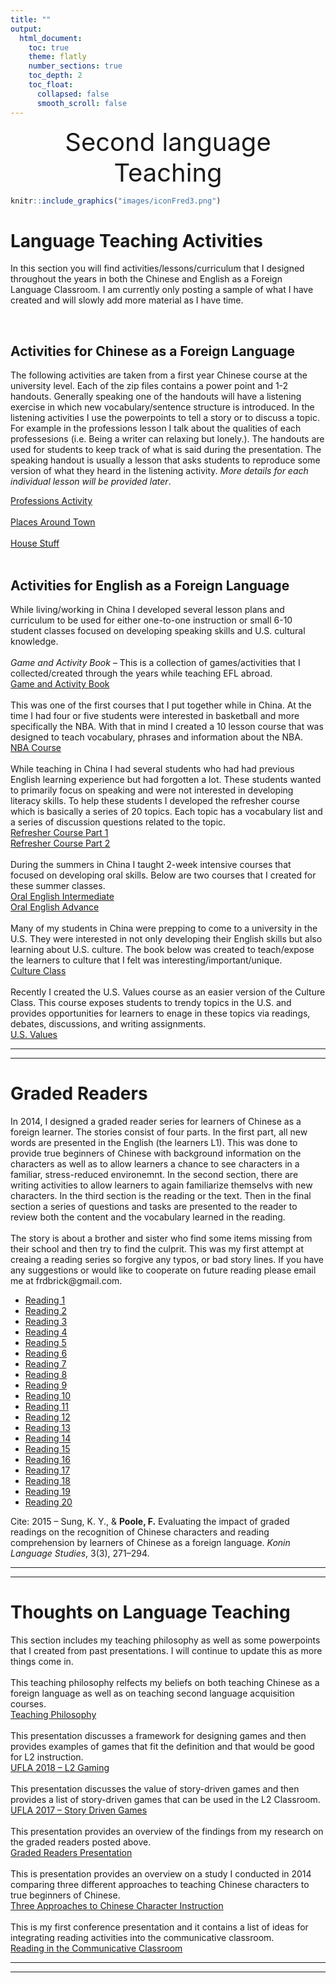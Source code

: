 ```yaml
---
title: ""
output:
  html_document:
    toc: true
    theme: flatly
    number_sections: true
    toc_depth: 2
    toc_float:
      collapsed: false
      smooth_scroll: false
---
```

<!-- Global site tag (gtag.js) - Google Analytics -->
<script async src="https://www.googletagmanager.com/gtag/js?id=UA-116712862-1"></script>
<script>
  window.dataLayer = window.dataLayer || [];
  function gtag(){dataLayer.push(arguments);}
  gtag('js', new Date());

  gtag('config', 'UA-116712862-1');
</script>
<center  style="font-size:40px">Second language Teaching </center>

```r
knitr::include_graphics("images/iconFred3.png")
```

# Language Teaching Activities
In this section you will find activities/lessons/curriculum that I designed throughout the years in both the Chinese and English as a Foreign Language Classroom. I am currently only posting a sample of what I have created and will slowly add more material as I have time. 

</br>

## Activities for Chinese as a Foreign Language
The following activities are taken from a first year Chinese course at the university level. Each of the zip files contains a power point and 1-2 handouts. Generally speaking one of the handouts will have a listening exercise in which new vocabulary/sentence structure is introduced. In the listening activities I use the powerpoints to tell a story or to discuss a topic. For example in the professions lesson I talk about the qualities of each professesions (i.e. Being a writer can relaxing but lonely.). The handouts are used for students to keep track of what is said during the presentation. The speaking handout is usually a lesson that asks students to reproduce some version of what they heard in the listening activity. *More details for each individual lesson will be provided later*.

<a href="chineseactivities/professions.zip" class="button">Professions Activity</a>
</br>
</br>
<a href="chineseactivities/places.zip" class="button">Places Around Town</a>
</br>
</br>
<a href="chineseactivities/house.zip" class="button">House Stuff</a>
</br>
</br>

## Activities for English as a Foreign Language
While living/working in China I developed several lesson plans and curriculum to be used for either one-to-one instruction or small 6-10 student classes focused on developing speaking skills and U.S. cultural knowledge.
</br>
</br>
*Game and Activity Book* -- This is a collection of games/activities that I collected/created through the years while teaching EFL abroad. 
</br>
<a href="eslMaterial/Game and Activity book.pdf" class="button">Game and Activity Book</a>
</br>
</br>
This was one of the first courses that I put together while in China. At the time I had four or five students were interested in basketball and more specifically the NBA. With that in mind I created a 10 lesson course that was designed to teach vocabulary, phrases and information about the NBA.
</br>
<a href="eslMaterial/Revised NBA CLASS.pdf" class="button">NBA Course</a>
</br>
</br>
While teaching in China I had several students who had had previous English learning experience but had forgotten a lot. These students wanted to primarily focus on speaking and were not interested in developing literacy skills. To help these students I developed the refresher course which is basically a series of 20 topics. Each topic has a vocabulary list and a series of discussion questions related to the topic. 
</br>
<a href="eslMaterial/Refresher Course Part 1.pdf" class="button">Refresher Course Part 1</a></br>
<a href="eslMaterial/Refresher Course Part 2.pdf" class="button">Refresher Course Part 2</a>
</br>
</br>
During the summers in China I taught 2-week intensive courses that focused on developing oral skills. Below are two courses that I created for these summer classes. 
</br>
<a href="eslMaterial/Oral English Intermediate.docx" class="button">Oral English Intermediate</a></br>
<a href="eslMaterial/Summer Classes Advance.docx" class="button">Oral English Advance</a>
</br>
</br>
Many of my students in China were prepping to come to a university in the U.S. They were interested in not only developing their English skills but also learning about U.S. culture. The book below was created to teach/expose the learners to culture that I felt was interesting/important/unique. 
</br>
<a href="eslMaterial/Culture Class Compiled copy.pdf" class="button">Culture Class</a>
</br>
</br>
Recently I created the U.S. Values course as an easier version of the Culture Class. This course exposes students to trendy topics in the U.S. and provides opportunities for learners to enage in these topics via readings, debates, discussions, and writing assignments. 
</br>
<a href="eslMaterial/American Values_Final.docx" class="button">U.S. Values</a>
</br>
<hr>
<hr>

# Graded Readers
In 2014, I designed a graded reader series for learners of Chinese as a foreign learner. The stories consist of four parts. In the first part, all new words are presented in the English (the learners L1). This was done to provide true beginners of Chinese with background information on the characters as well as to allow learners a chance to see characters in a familiar, stress-reduced environemnt. In the second section, there are writing activities to allow learners to again familiarize themselvs with new characters. In the third section is the reading or the text. Then in the final section a series of questions and tasks are presented to the reader to review both the content and the vocabulary learned in the reading.
</br></br>
The story is about a brother and sister who find some items missing from their school and then try to find the culprit. This was my first attempt at creaing a reading series so forgive any typos, or bad story lines. If you have any suggestions or would like to cooperate on future reading please email me at frdbrick@gmail.com. 

<ul class="gradedreaders">
<li><a href="readers/Starter 1.docx" class="button">Reading 1</a></li>
<li><a href="readers/Starter 2.docx" class="button">Reading 2</a></li>
<li><a href="readers/Starter 3.docx" class="button">Reading 3</a></li>
<li><a href="readers/Starter 4.docx" class="button">Reading 4</a></li>
<li><a href="readers/Starter 5.docx" class="button">Reading 5</a></li>
<li><a href="readers/Starter 6.docx" class="button">Reading 6</a></li>
<li><a href="readers/Starter 7.docx" class="button">Reading 7</a></li>
<li><a href="readers/Starter 8.docx" class="button">Reading 8</a></li>
<li><a href="readers/Starter 9.docx" class="button">Reading 9</a></li>
<li><a href="readers/Starter 10.docx" class="button">Reading 10</a></li>
<li><a href="readers/Starter 11.docx" class="button">Reading 11</a></li>
<li><a href="readers/Starter 12.docx" class="button">Reading 12</a></li>
<li><a href="readers/Starter 13.docx" class="button">Reading 13</a></li>
<li><a href="readers/Starter 14.docx" class="button">Reading 14</a></li>
<li><a href="readers/Starter 15.docx" class="button">Reading 15</a></li>
<li><a href="readers/Starter 16.docx" class="button">Reading 16</a></li>
<li><a href="readers/Starter 17.docx" class="button">Reading 17</a></li>
<li><a href="readers/Starter 18.docx" class="button">Reading 18</a></li>
<li><a href="readers/Starter 19.docx" class="button">Reading 19</a></li>
<li><a href="readers/Starter 20.docx" class="button">Reading 20</a></li>
</ul>
Cite: 2015 -- Sung, K. Y., & **Poole, F.** Evaluating the impact of graded readings on the recognition of Chinese characters and reading comprehension by learners of Chinese as a foreign language. *Konin Language Studies*, 3(3), 271–294.
</br>
<hr>
<hr>

# Thoughts on Language Teaching
This section includes my teaching philosophy as well as some powerpoints that I created from past presentations. I will continue to update this as more things come in. 
</br>
</br>
This teaching philosophy relfects my beliefs on both teaching Chinese as a foreign language as well as on teaching second language acquisition courses. </br>
<a href="thoughts/TeachingStatement.docx" class="button">Teaching Philosophy</a>
</br>
</br>
This presentation discusses a framework for designing games and then provides examples of games that fit the definition and that would be good for L2 instruction. 
</br>
<a href="thoughts/UFLA2018.pptx" class="button">UFLA 2018 -- L2 Gaming</a>
</br>
</br>
This presentation discusses the value of story-driven games and then provides a list of story-driven games that can be used in the L2 Classroom.
</br>
<a href="thoughts/UFLA2017SDG.pptx" class="button">UFLA 2017 -- Story Driven Games</a>
</br>
</br>
This presentation provides an overview of the findings from my research on the graded readers posted above. 
</br>
<a href="thoughts/gradedreaders.pptx" class="button">Graded Readers Presentation</a>
</br>
</br>
This is presentation provides an overview on a study I conducted in 2014 comparing three different approaches to teaching Chinese characters to true beginners of Chinese. 
</br>
<a href="thoughts/CAERDA.pptx" class="button">Three Approaches to Chinese Character Instruction</a>
</br>
</br>
This is my first conference presentation and it contains a list of ideas for integrating reading activities into the communicative classroom. 
</br>
<a href="thoughts/readingESL.pptx" class="button">Reading in the Communicative Classroom</a>
</br>
<hr>
<hr>
